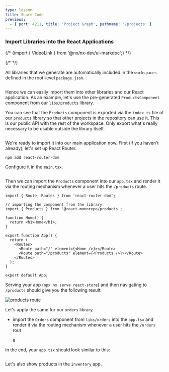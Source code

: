 ```yaml
---
type: lesson
title: Share Code
previews:
  - { port: 4211, title: 'Project Graph', pathname: '/projects' }
---
```


### Import Libraries into the React Applications

{/* {import { VideoLink } from '@nx/nx-dev/ui-markdoc';} */}

{/* <VideoLink link="https://youtu.be/gc4N7kxiA50?t=456"></VideoLink> */}

All libraries that we generate are automatically included in the `workspaces` defined in the root-level `package.json`.

```file:/package.json title="/package.json" collapse={3-51}

```

Hence we can easily import them into other libraries and our React application. As an example, let's use the pre-generated `ProductsComponent` component from our `libs/products` library.

You can see that the `Products` component is exported via the `index.ts` file of our `products` library so that other projects in the repository can use it. This is our public API with the rest of the workspace. Only export what's really necessary to be usable outside the library itself.

```file:/libs/products/src/index.ts title="/libs/products/src/index.ts"

```

We're ready to import it into our main application now. First (if you haven't already), let's set up React Router.

```shell
npm add react-router-dom
```

Configure it in the `main.tsx`.

```solution:/apps/react-store/src/main.tsx title="/apps/react-store/src/main.tsx"

```

Then we can import the `Products` component into our `app.tsx` and render it via the routing mechanism whenever a user hits the `/products` route.

```tsx title="apps/react-store/src/app/app.tsx"
import { Route, Routes } from 'react-router-dom';

// importing the component from the library
import { Products } from '@react-monorepo/products';

function Home() {
  return <h1>Home</h1>;
}

export function App() {
  return (
    <Routes>
      <Route path="/" element={<Home />}></Route>
      <Route path="/products" element={<Products />}></Route>
    </Routes>
  );
}

export default App;
```

Serving your app (`npx nx serve react-store`) and then navigating to `/products` should give you the following result:

![products route](/documentation/shared/tutorials/react-tutorial-products-route.png)

Let's apply the same for our `orders` library.

- import the `Orders` component from `libs/orders` into the `app.tsx` and render it via the routing mechanism whenever a user hits the `/orders` rout

  e

In the end, your `app.tsx` should look similar to this:

```solution:/apps/react-store/src/app/app.tsx title="/apps/react-store/src/app/app.tsx"

```

Let's also show products in the `inventory` app.

```solution:/apps/inventory/src/app/app.tsx title="/apps/inventory/src/app/app.tsx"

```
